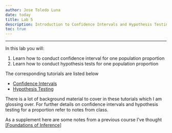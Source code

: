 ```yaml
---
author: Jose Toledo Luna
date: today
title: Lab 5
description: Introduction to Confidence Intervals and Hypothesis Testing
toc: true
---
```


---

In this lab you will:

1. Learn how to conduct confidence interval for one population proportion
2. Learn how to conduct hypothesis tests for one population proportion


The corresponding tutorials are listed below

- [Confidence Intervals](/ucla/stats10/confidence_intervals.qmd)
- [Hypothesis Testing](/ucla/stats10/hypothesis_testing.qmd)


There is a lot of background material to cover in these tutorials which I am glossing over. For further details on confidence intervals and hypothesis testing for a proportion refer to notes from class.

As a supplement here are some notes from a previous course I've thought <br>
[[Foundations of Inference]](/docs/notes/Inference-Foundations.pdf "PDF")





